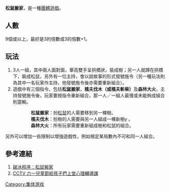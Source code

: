 '''松鼠搬家'''，是一種[[團體遊戲|團體遊戲]]。

==人數==
9個或以上，最好是3的倍數或3的倍數+1。

==玩法==
#3人一組，其中兩人面對面，舉高雙手呈拱橋狀，裝成樹；另一人就蹲在拱橋下，裝成松鼠，另外有一位主持，會以說故事的形式發號施令（另一種玩法則為其中一名玩家作主持，他發號施令後亦需要重新組合）。
#遊戲中有三個指令，包括'''松鼠搬家'''，'''樵夫伐木（或樵夫斬柴）'''及'''森林大火'''，主持發號施令後，玩家要按指令重新組合，那一人／一組人最慢或未能夠成組合則當輸。
::'''松鼠搬家'''：扮[[松鼠|松鼠]]的人需要移到另一棵樹。
::'''樵夫伐木'''：扮樹的人需要與另一人組成一棵新樹y 。
::'''森林大火'''：所有玩家需要重新組成樹和松鼠的組合。

另外可以增加一些限制以增強遊戲性，例如規定某局數內不可和同一人組合。

==參考連結==
#[http://www.edb.gov.hk/FileManager/TC/Content_2004/day%20camp.doc 破冰程序：松鼠搬家]{{dead link|date=2018年3月 |bot=InternetArchiveBot |fix-attempted=yes }}
#[http://news.cctv.com/society/20080602/100883.shtml CCTV 六一兒童節給孩子們上堂心理輔導課] {{Wayback|url=http://news.cctv.com/society/20080602/100883.shtml |date=20161014115509 }}

[[Category:集体游戏|Category:集体游戏]]